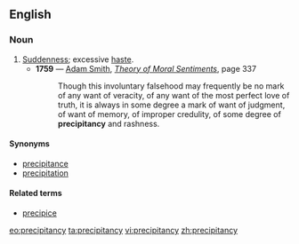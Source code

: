 ==English==


===Noun===
{{en-noun|precipitancies}}

# [[suddenness|Suddenness]]; excessive [[haste]].
#* '''1759''' — [[w:Adam Smith|Adam Smith]], ''[http://oll.libertyfund.org/index.php?option=com_staticxt&staticfile=show.php%3Ftitle=192&Itemid=28 Theory of Moral Sentiments]'', page 337
#*: Though this involuntary falsehood may frequently be no mark of any want of veracity, of any want of the most perfect love of truth, it is always in some degree a mark of want of judgment, of want of memory, of improper credulity, of some degree of '''precipitancy''' and rashness.

====Synonyms====
*[[precipitance]]
*[[precipitation]]

====Related terms====
*[[precipice]]

[[eo:precipitancy]]
[[ta:precipitancy]]
[[vi:precipitancy]]
[[zh:precipitancy]]